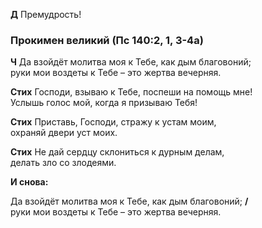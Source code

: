 **Д** Премудрость!

### Прокимен великий (Пс 140:2, 1, 3-4а)

**Ч** Да взойдёт молитва моя к Тебе, как дым благовоний;  
руки мои воздеты к Тебе – это жертва вечерняя.

**Стих** Господи, взываю к Тебе, поспеши на помощь мне!  
Услышь голос мой, когда я призываю Тебя!

**Стих** Приставь, Господи, стражу к устам моим,  
охраняй двери уст моих.

**Стих** Не дай сердцу склониться к дурным делам,  
делать зло со злодеями.

**И снова:**

Да взойдёт молитва моя к Тебе, как дым благовоний; **/**  
руки мои воздеты к Тебе – это жертва вечерняя.
